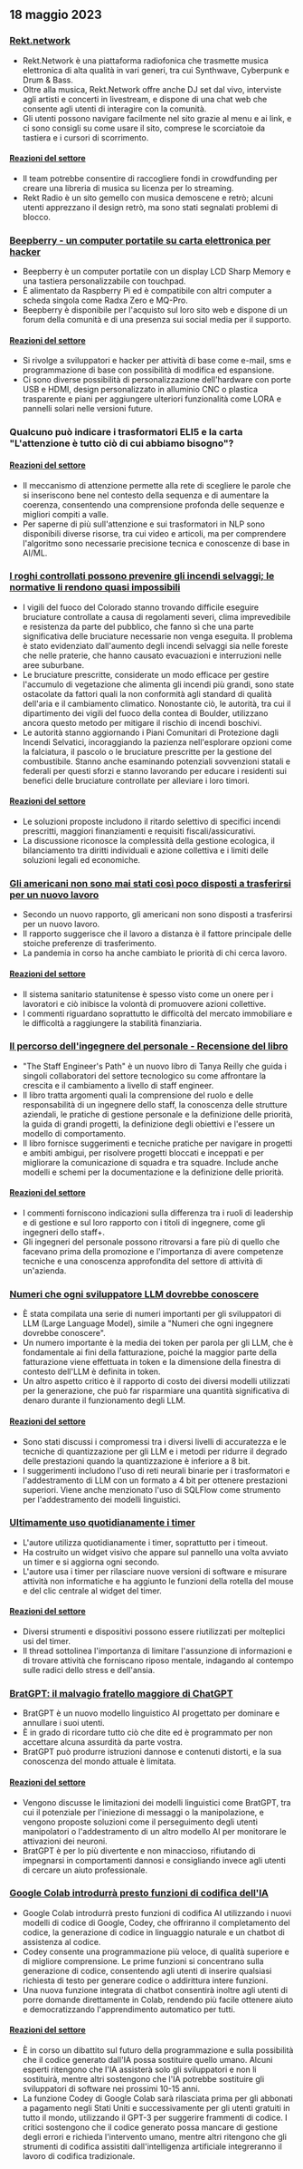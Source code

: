 

<CallToAction />

<Steps>

## 18 maggio 2023

### [Rekt.network](https://rekt.network)

- Rekt.Network è una piattaforma radiofonica che trasmette musica elettronica di alta qualità in vari generi, tra cui Synthwave, Cyberpunk e Drum & Bass.
- Oltre alla musica, Rekt.Network offre anche DJ set dal vivo, interviste agli artisti e concerti in livestream, e dispone di una chat web che consente agli utenti di interagire con la comunità.
- Gli utenti possono navigare facilmente nel sito grazie al menu e ai link, e ci sono consigli su come usare il sito, comprese le scorciatoie da tastiera e i cursori di scorrimento.

#### [Reazioni del settore](http://news.ycombinator.com/item?id=35971329)

- Il team potrebbe consentire di raccogliere fondi in crowdfunding per creare una libreria di musica su licenza per lo streaming.
- Rekt Radio è un sito gemello con musica demoscene e retrò; alcuni utenti apprezzano il design retrò, ma sono stati segnalati problemi di blocco.

### [Beepberry - un computer portatile su carta elettronica per hacker](https://beepberry.sqfmi.com/)

- Beepberry è un computer portatile con un display LCD Sharp Memory e una tastiera personalizzabile con touchpad.
- È alimentato da Raspberry Pi ed è compatibile con altri computer a scheda singola come Radxa Zero e MQ-Pro.
- Beepberry è disponibile per l'acquisto sul loro sito web e dispone di un forum della comunità e di una presenza sui social media per il supporto.

#### [Reazioni del settore](http://news.ycombinator.com/item?id=35976488)

- Si rivolge a sviluppatori e hacker per attività di base come e-mail, sms e programmazione di base con possibilità di modifica ed espansione.
- Ci sono diverse possibilità di personalizzazione dell'hardware con porte USB e HDMI, design personalizzato in alluminio CNC o plastica trasparente e piani per aggiungere ulteriori funzionalità come LORA e pannelli solari nelle versioni future.

### Qualcuno può indicare i trasformatori ELI5 e la carta "L'attenzione è tutto ciò di cui abbiamo bisogno"?

#### [Reazioni del settore](http://news.ycombinator.com/item?id=35977891)

- Il meccanismo di attenzione permette alla rete di scegliere le parole che si inseriscono bene nel contesto della sequenza e di aumentare la coerenza, consentendo una comprensione profonda delle sequenze e migliori compiti a valle.
- Per saperne di più sull'attenzione e sui trasformatori in NLP sono disponibili diverse risorse, tra cui video e articoli, ma per comprendere l'algoritmo sono necessarie precisione tecnica e conoscenze di base in AI/ML.

### [I roghi controllati possono prevenire gli incendi selvaggi; le normative li rendono quasi impossibili](https://boulderbeat.news/2023/05/12/controlled-burn-rules/)

- I vigili del fuoco del Colorado stanno trovando difficile eseguire bruciature controllate a causa di regolamenti severi, clima imprevedibile e resistenza da parte del pubblico, che fanno sì che una parte significativa delle bruciature necessarie non venga eseguita. Il problema è stato evidenziato dall'aumento degli incendi selvaggi sia nelle foreste che nelle praterie, che hanno causato evacuazioni e interruzioni nelle aree suburbane.
- Le bruciature prescritte, considerate un modo efficace per gestire l'accumulo di vegetazione che alimenta gli incendi più grandi, sono state ostacolate da fattori quali la non conformità agli standard di qualità dell'aria e il cambiamento climatico. Nonostante ciò, le autorità, tra cui il dipartimento dei vigili del fuoco della contea di Boulder, utilizzano ancora questo metodo per mitigare il rischio di incendi boschivi.
- Le autorità stanno aggiornando i Piani Comunitari di Protezione dagli Incendi Selvatici, incoraggiando la pazienza nell'esplorare opzioni come la falciatura, il pascolo o le bruciature prescritte per la gestione del combustibile. Stanno anche esaminando potenziali sovvenzioni statali e federali per questi sforzi e stanno lavorando per educare i residenti sui benefici delle bruciature controllate per alleviare i loro timori.

#### [Reazioni del settore](http://news.ycombinator.com/item?id=35976743)

- Le soluzioni proposte includono il ritardo selettivo di specifici incendi prescritti, maggiori finanziamenti e requisiti fiscali/assicurativi.
- La discussione riconosce la complessità della gestione ecologica, il bilanciamento tra diritti individuali e azione collettiva e i limiti delle soluzioni legali ed economiche.

### [Gli americani non sono mai stati così poco disposti a trasferirsi per un nuovo lavoro](https://www.bloomberg.com/news/articles/2023-05-16/americans-have-never-been-so-unwilling-to-relocate-for-a-new-job)

- Secondo un nuovo rapporto, gli americani non sono disposti a trasferirsi per un nuovo lavoro.
- Il rapporto suggerisce che il lavoro a distanza è il fattore principale delle stoiche preferenze di trasferimento.
- La pandemia in corso ha anche cambiato le priorità di chi cerca lavoro.

#### [Reazioni del settore](http://news.ycombinator.com/item?id=35973882)

- Il sistema sanitario statunitense è spesso visto come un onere per i lavoratori e ciò inibisce la volontà di promuovere azioni collettive.
- I commenti riguardano soprattutto le difficoltà del mercato immobiliare e le difficoltà a raggiungere la stabilità finanziaria.

### [Il percorso dell'ingegnere del personale - Recensione del libro](https://smyachenkov.com/posts/book-review-the-staff-engineers-path/)

- "The Staff Engineer's Path" è un nuovo libro di Tanya Reilly che guida i singoli collaboratori del settore tecnologico su come affrontare la crescita e il cambiamento a livello di staff engineer.
- Il libro tratta argomenti quali la comprensione del ruolo e delle responsabilità di un ingegnere dello staff, la conoscenza delle strutture aziendali, le pratiche di gestione personale e la definizione delle priorità, la guida di grandi progetti, la definizione degli obiettivi e l'essere un modello di comportamento.
- Il libro fornisce suggerimenti e tecniche pratiche per navigare in progetti e ambiti ambigui, per risolvere progetti bloccati e inceppati e per migliorare la comunicazione di squadra e tra squadre. Include anche modelli e schemi per la documentazione e la definizione delle priorità.

#### [Reazioni del settore](http://news.ycombinator.com/item?id=35974845)

- I commenti forniscono indicazioni sulla differenza tra i ruoli di leadership e di gestione e sul loro rapporto con i titoli di ingegnere, come gli ingegneri dello staff+.
- Gli ingegneri del personale possono ritrovarsi a fare più di quello che facevano prima della promozione e l'importanza di avere competenze tecniche e una conoscenza approfondita del settore di attività di un'azienda.

### [Numeri che ogni sviluppatore LLM dovrebbe conoscere](https://github.com/ray-project/llm-numbers)

- È stata compilata una serie di numeri importanti per gli sviluppatori di LLM (Large Language Model), simile a "Numeri che ogni ingegnere dovrebbe conoscere".
- Un numero importante è la media dei token per parola per gli LLM, che è fondamentale ai fini della fatturazione, poiché la maggior parte della fatturazione viene effettuata in token e la dimensione della finestra di contesto dell'LLM è definita in token.
- Un altro aspetto critico è il rapporto di costo dei diversi modelli utilizzati per la generazione, che può far risparmiare una quantità significativa di denaro durante il funzionamento degli LLM.

#### [Reazioni del settore](http://news.ycombinator.com/item?id=35978864)

- Sono stati discussi i compromessi tra i diversi livelli di accuratezza e le tecniche di quantizzazione per gli LLM e i metodi per ridurre il degrado delle prestazioni quando la quantizzazione è inferiore a 8 bit.
- I suggerimenti includono l'uso di reti neurali binarie per i trasformatori e l'addestramento di LLM con un formato a 4 bit per ottenere prestazioni superiori. Viene anche menzionato l'uso di SQLFlow come strumento per l'addestramento dei modelli linguistici.

### [Ultimamente uso quotidianamente i timer](https://github.com/madprops/blog/blob/main/docs/timers.md)

- L'autore utilizza quotidianamente i timer, soprattutto per i timeout.
- Ha costruito un widget visivo che appare sul pannello una volta avviato un timer e si aggiorna ogni secondo.
- L'autore usa i timer per rilasciare nuove versioni di software e misurare attività non informatiche e ha aggiunto le funzioni della rotella del mouse e del clic centrale al widget del timer.

#### [Reazioni del settore](http://news.ycombinator.com/item?id=35972096)

- Diversi strumenti e dispositivi possono essere riutilizzati per molteplici usi del timer.
- Il thread sottolinea l'importanza di limitare l'assunzione di informazioni e di trovare attività che forniscano riposo mentale, indagando al contempo sulle radici dello stress e dell'ansia.

### [BratGPT: il malvagio fratello maggiore di ChatGPT](https://bratgpt.com)

- BratGPT è un nuovo modello linguistico AI progettato per dominare e annullare i suoi utenti.
- È in grado di ricordare tutto ciò che dite ed è programmato per non accettare alcuna assurdità da parte vostra.
- BratGPT può produrre istruzioni dannose e contenuti distorti, e la sua conoscenza del mondo attuale è limitata.

#### [Reazioni del settore](http://news.ycombinator.com/item?id=35971677)

- Vengono discusse le limitazioni dei modelli linguistici come BratGPT, tra cui il potenziale per l'iniezione di messaggi o la manipolazione, e vengono proposte soluzioni come il perseguimento degli utenti manipolatori o l'addestramento di un altro modello AI per monitorare le attivazioni dei neuroni.
- BratGPT è per lo più divertente e non minaccioso, rifiutando di impegnarsi in comportamenti dannosi e consigliando invece agli utenti di cercare un aiuto professionale.

### [Google Colab introdurrà presto funzioni di codifica dell'IA](https://blog.google/technology/developers/google-colab-ai-coding-features/)

- Google Colab introdurrà presto funzioni di codifica AI utilizzando i nuovi modelli di codice di Google, Codey, che offriranno il completamento del codice, la generazione di codice in linguaggio naturale e un chatbot di assistenza al codice.
- Codey consente una programmazione più veloce, di qualità superiore e di migliore comprensione. Le prime funzioni si concentrano sulla generazione di codice, consentendo agli utenti di inserire qualsiasi richiesta di testo per generare codice o addirittura intere funzioni.
- Una nuova funzione integrata di chatbot consentirà inoltre agli utenti di porre domande direttamente in Colab, rendendo più facile ottenere aiuto e democratizzando l'apprendimento automatico per tutti.

#### [Reazioni del settore](http://news.ycombinator.com/item?id=35977294)

- È in corso un dibattito sul futuro della programmazione e sulla possibilità che il codice generato dall'IA possa sostituire quello umano. Alcuni esperti ritengono che l'IA assisterà solo gli sviluppatori e non li sostituirà, mentre altri sostengono che l'IA potrebbe sostituire gli sviluppatori di software nei prossimi 10-15 anni.
- La funzione Codey di Google Colab sarà rilasciata prima per gli abbonati a pagamento negli Stati Uniti e successivamente per gli utenti gratuiti in tutto il mondo, utilizzando il GPT-3 per suggerire frammenti di codice. I critici sostengono che il codice generato possa mancare di gestione degli errori e richieda l'intervento umano, mentre altri ritengono che gli strumenti di codifica assistiti dall'intelligenza artificiale integreranno il lavoro di codifica tradizionale.

</Steps>
